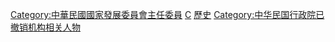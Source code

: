 [[Category:中華民國國家發展委員會主任委員|Category:中華民國國家發展委員會主任委員]]
[[Category:行政院經濟建設委員會|C]]
[[Category:中華民國行政院所屬部會首長|歷史]]
[[Category:中华民国行政院已撤销机构相关人物‎|Category:中华民国行政院已撤销机构相关人物‎]]
